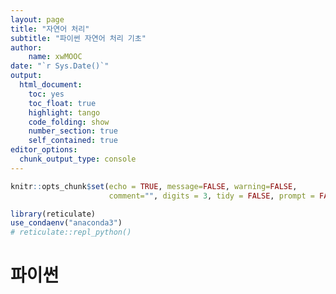 ```yaml
---
layout: page
title: "자연어 처리"
subtitle: "파이썬 자연어 처리 기초"
author:
    name: xwMOOC
date: "`r Sys.Date()`"
output:
  html_document: 
    toc: yes
    toc_float: true
    highlight: tango
    code_folding: show
    number_section: true
    self_contained: true
editor_options: 
  chunk_output_type: console
---
```


```r
knitr::opts_chunk$set(echo = TRUE, message=FALSE, warning=FALSE,
                      comment="", digits = 3, tidy = FALSE, prompt = FALSE, fig.align = 'center')

library(reticulate)
use_condaenv("anaconda3")
# reticulate::repl_python()
```

# 파이썬 {#nlp-basic}

 
